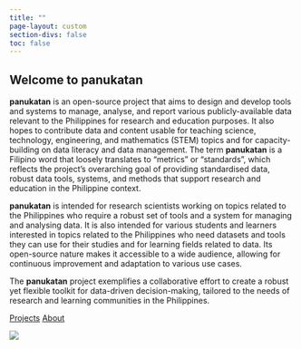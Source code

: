 ```yaml
---
title: ""
page-layout: custom
section-divs: false
toc: false
---
```


::: {.hero-banner}

::: {.content-block}

::: {.hero-text}

# Welcome to panukatan

**panukatan** is an open-source project that aims to design and develop tools and systems to manage, analyse, and report various publicly-available data relevant to the Philippines for research and education purposes. It also hopes to contribute data and content usable for teaching science, technology, engineering, and mathematics (STEM) topics and for capacity-building on data literacy and data management. The term **panukatan** is a Filipino word that loosely translates to "metrics" or "standards", which reflects the project's overarching goal of providing standardised data, robust data tools, systems, and methods that support research and education in the Philippine context.

**panukatan** is intended for research scientists working on topics related to the Philippines who require a robust set of tools and a system for managing and analysing data. It is also intended for various students and learners interested in topics related to the Philippines who need datasets and tools they can use for their studies and for learning fields related to data. Its open-source nature makes it accessible to a wide audience, allowing for continuous improvement and adaptation to various use cases.

The **panukatan** project exemplifies a collaborative effort to create a robust yet flexible toolkit for data-driven decision-making, tailored to the needs of research and learning communities in the Philippines.

::: {.hero-buttons}
[Projects](/docs/projects/){.btn-action-primary .btn-action .btn .btn-success .btn-lg role="button"}
[About](/docs/about/){#btn-guide .btn-action .btn .btn-info .btn-lg role="button"}
::: 

:::

::: {.hero-image-right}

![](images/panukatan.png)
:::

:::

:::


